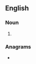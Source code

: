 ==English==

===Noun===
{{head|en|noun form}}

# {{plural of|earlet|lang=en}}

===Anagrams===
* {{anagrams|en|a=aeelrst|Laertes|Laseter|e-alerts|elaters|realest|relates|reslate|stealer|teleras}}